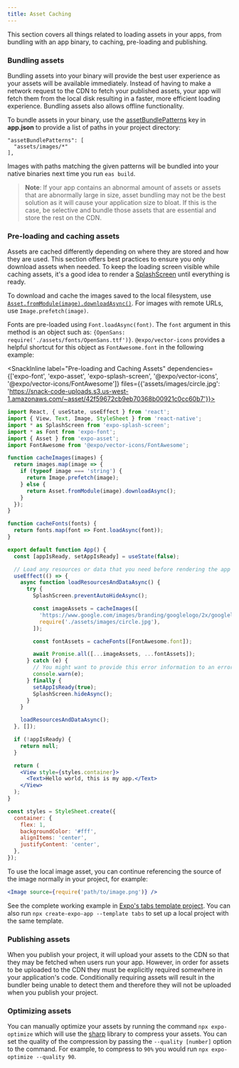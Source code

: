 ```yaml
---
title: Asset Caching
---
```



This section covers all things related to loading assets in your apps, from bundling with an app binary, to caching, pre-loading and publishing.

### Bundling assets

Bundling assets into your binary will provide the best user experience as your assets will be available immediately. Instead of having to make a network request to the CDN to fetch your published assets, your app will fetch them from the local disk resulting in a faster, more efficient loading experience. Bundling assets also allows offline functionality.

To bundle assets in your binary, use the [assetBundlePatterns](/workflow/configuration/) key in **app.json** to provide a list of paths in your project directory:

```
"assetBundlePatterns": [
  "assets/images/*"
],
```

Images with paths matching the given patterns will be bundled into your native binaries next time you run `eas build`.

> **Note**: If your app contains an abnormal amount of assets or assets that are abnormally large in size, asset bundling may not be the best solution as it will cause your application size to bloat. If this is the case, be selective and bundle those assets that are essential and store the rest on the CDN.

### Pre-loading and caching assets

Assets are cached differently depending on where they are stored and how they are used. This section offers best practices to ensure you only download assets when needed. To keep the loading screen visible while caching assets, it's a good idea to render a [SplashScreen](/versions/latest/sdk/splash-screen/) until everything is ready.

To download and cache the images saved to the local filesystem, use [`Asset.fromModule(image).downloadAsync()`](/versions/latest/sdk/asset). For images with remote URLs, use `Image.prefetch(image)`.

Fonts are pre-loaded using `Font.loadAsync(font)`. The `font` argument in this method is an object such as: `{OpenSans: require('./assets/fonts/OpenSans.ttf')}`. `@expo/vector-icons` provides a helpful shortcut for this object as `FontAwesome.font` in the following example:

<SnackInline
label="Pre-loading and Caching Assets"
dependencies={['expo-font', 'expo-asset', 'expo-splash-screen', '@expo/vector-icons', '@expo/vector-icons/FontAwesome']}
files={{'assets/images/circle.jpg': 'https://snack-code-uploads.s3.us-west-1.amazonaws.com/~asset/42f59672cb9eb70368b00921c0cc60b7'}}>

```jsx
import React, { useState, useEffect } from 'react';
import { View, Text, Image, StyleSheet } from 'react-native';
import * as SplashScreen from 'expo-splash-screen';
import * as Font from 'expo-font';
import { Asset } from 'expo-asset';
import FontAwesome from '@expo/vector-icons/FontAwesome';

function cacheImages(images) {
  return images.map(image => {
    if (typeof image === 'string') {
      return Image.prefetch(image);
    } else {
      return Asset.fromModule(image).downloadAsync();
    }
  });
}

function cacheFonts(fonts) {
  return fonts.map(font => Font.loadAsync(font));
}

export default function App() {
  const [appIsReady, setAppIsReady] = useState(false);

  // Load any resources or data that you need before rendering the app
  useEffect(() => {
    async function loadResourcesAndDataAsync() {
      try {
        SplashScreen.preventAutoHideAsync();

        const imageAssets = cacheImages([
          'https://www.google.com/images/branding/googlelogo/2x/googlelogo_color_272x92dp.png',
          require('./assets/images/circle.jpg'),
        ]);

        const fontAssets = cacheFonts([FontAwesome.font]);

        await Promise.all([...imageAssets, ...fontAssets]);
      } catch (e) {
        // You might want to provide this error information to an error reporting service
        console.warn(e);
      } finally {
        setAppIsReady(true);
        SplashScreen.hideAsync();
      }
    }

    loadResourcesAndDataAsync();
  }, []);

  if (!appIsReady) {
    return null;
  }

  return (
    <View style={styles.container}>
      <Text>Hello world, this is my app.</Text>
    </View>
  );
}

const styles = StyleSheet.create({
  container: {
    flex: 1,
    backgroundColor: '#fff',
    alignItems: 'center',
    justifyContent: 'center',
  },
});
```

</SnackInline>

To use the local image asset, you can continue referencing the source of the image normally in your project, for example:

```jsx
<Image source={require('path/to/image.png')} />
```

See the complete working example in [Expo's tabs template project](https://github.com/expo/expo/blob/main/templates/expo-template-tabs/App.tsx). You can also run `npx create-expo-app --template tabs` to set up a local project with the same template.

### Publishing assets

When you publish your project, it will upload your assets to the CDN so that they may be fetched when users run your app. However, in order for assets to be uploaded to the CDN they must be explicitly required somewhere in your application's code. Conditionally requiring assets will result in the bundler being unable to detect them and therefore they will not be uploaded when you publish your project.

### Optimizing assets

You can manually optimize your assets by running the command `npx expo-optimize` which will use the [sharp](https://sharp.pixelplumbing.com/en/stable/) library to compress your assets. You can set the quality of the compression by passing the `--quality [number]` option to the command. For example, to compress to `90%` you would run `npx expo-optimize --quality 90`.
